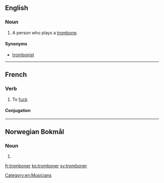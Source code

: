 ==English==

===Noun===
{{en-noun}}

# {{context|nonstandard|lang=en}} A person who plays a [[trombone]].

====Synonyms====
* [[trombonist]] {{qualifier|standard}}

[[Category:en:Musicians]]

----

==French==

===Verb===
{{fr-verb}}

# {{context|vulgar|slang|lang=fr}} To [[fuck]] {{gloss|of a female, to have sex}}

====Conjugation====
{{fr-conj-er|trombon|avoir}}

----
==Norwegian Bokmål==

===Noun===
{{head|nb|noun form|g=m}}

# {{inflection of|trombone||indefinite|p|lang=nb}}

[[fr:tromboner]]
[[ko:tromboner]]
[[sv:tromboner]]